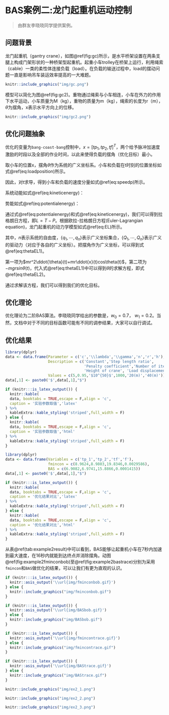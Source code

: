 # BAS案例二:龙门起重机运动控制 {#examples2}

> 由群友李晓晓同学提供案例。

## 问题背景

龙门起重机（gantry crane），如图\@ref(fig:gc)所示，是水平桥架设置在两条支腿上构成门架形状的一种桥架型起重机。起重小车trolley在桥架上运行，利用绳索（cable）一类的柔性体连接负载（load）。在负载的输送过程中，load的摆动问题一直是影响吊车装运效率提高的一大难题。

```r
knitr::include_graphics("img/gc.png")
```

模型可以简化为图\@ref(fig:gc2)。重物通过绳索与小车相连，小车在外力的作用下水平运动，小车质量为M（kg），重物的质量为m（kg），绳索的长度为r（m），$\theta$为摆角，x表示水平方向上的位移。


```r
knitr::include_graphics("img/gc2.png")
```

## 优化问题抽象

优化的变量为`bang-coast-bang`控制中，$x = [tp_1,tp_2,tf]^T$，两个给予脉冲加速度激励的时段以及全部的作业时间，以此来使得负载的摆角（优化目标）最小。

取小车的位置x，摆角$\theta$作为系统的广义坐标系。小车和负载在t时刻的位置坐标如式\@ref(eq:loadposition)所示。

\begin{equation}
\begin{cases} 
x_M(t)&=\quad x(t)\\ 
y_M(t)&=\quad 0 \\
x_m(t)&=\quad x(t)+rsin\theta(t)\\
t_m(t)&=\quad -rco\theta(t)
\end{cases}
(\#eq:loadposition)
\end{equation}

因此，对$t$求导，得到小车和负载的速度分量如式\@ref(eq:speedp)所示。

\begin{equation}
\begin{cases} 
\dot{x}_M(t) &=\quad \dot{x}_t\\
\dot{y}_M(t) &=\quad 0\\
\dot{x}_m(t) &=\quad \dot{x}(t)+r\dot{\theta}(t)cos\theta(t)\\
\dot{y}_m(t) &=\quad r\dot{\theta}(t)sin\theta(t)
\end{cases}
(\#eq:speedp)
\end{equation}

系统动能如式\@ref(eq:kineticenergy)：

\begin{equation}
\begin{split}
T  = &\frac{1}{2}MV_M^2(t) + \frac{1}{2}mV_m^2(t) \\
=&\frac{1}{2}M(\dot{x}_M^2(t)+\dot{y}_M^2(t))+\frac{1}{2}m(\dot{x}_m^2(t)+\dot{y}_m^2(t))\\
=&\frac{1}{2}M\dot{x}_M^2(t) + \frac{1}{2}m\dot{x}_m^2(t) + \\
&\frac{1}{2}mr^2\dot{\theta}^2(t) + mr\dot{x}(t)\dot{\theta}(t)cos\theta(t)
\end{split}
(\#eq:kineticenergy)
\end{equation}

势能如式\@ref(eq:potentialenergy)：

\begin{equation}
P = -mgrcos\theta(t)
(\#eq:potentialenergy)
\end{equation}

通过式\@ref(eq:potentialenergy)和式\@ref(eq:kineticenergy)，我们可以得到拉格朗日方程，即$L = T -P$。根据欧拉-拉格朗日方程(Euler-Lagrangian equation)，龙门起重机的动力学模型如式\@ref(eq:EL)所示。

\begin{equation}
\frac{d}{dt}[\frac{\partial{L}}{\partial{\dot{q_k}}}] - \frac{\partial{L}}{\partial{q_k}}=Q_k, \quad k=1,\cdots,n
(\#eq:EL)
\end{equation}

其中，$n$表示系统的自由度，$\{q_1,\cdots,q_n\}$表示广义坐标集合，$\{Q_1,\cdots,Q_n\}$表示广义的驱动力（对应于各自的广义坐标）。把摆角作为广义坐标，可以得到式\@ref(eq:thetaEL1)。

\begin{equation}
\frac{d}{dt}[\frac{\partial{L}}{\partial{\dot{\theta}}}] - \frac{\partial{L}}{\partial{\theta}}=0
(\#eq:thetaEL1)
\end{equation}

第一项为$mr^2\ddot{\theta}(t)+mr\ddot{x}(t)cos\theta(t)$，第二项为$-mgrsin\theta(t)$，代入式\@ref(eq:thetaEL1)中可以得到$\theta$的求解方程，即式\@ref(eq:thetaEL2)。

\begin{equation}
\ddot{\theta}(t)=-\frac{\ddot{x}(t)cos\theta(t)+gsin\theta(t)}{r}
(\#eq:thetaEL2)
\end{equation}

通过求解该方程，我们可以得到我们的优化目标。

## 优化理论

优化理论为二阶BAS算法。李晓晓同学给出的参数是，$w_0 = 0.7$， $w_1 = 0.2$。当然，文档中对于不同的目标函数可能有不同的调参结果，大家可以自行调试。

## 优化结果

```r
library(dplyr)
data <- data.frame(Parameter = c('c','\\lambda','\\gamma','n','r','h'),
                   Description = c('Constant','Step length ratio',
                                   'Penalty coefficient','Number of iterations',
                                   'Height of crane', 'Load displacement'),
                   Values = c(5,0.95,'$10^{50}$',1000,'20(m)','40(m)'))
data[,1] <- paste0('$',data[,1],"$")

if (knitr:::is_latex_output()) {
  knitr::kable(
  data, booktabs = TRUE,escape = F,align = 'c',
  caption = '实验参数取值','latex'
) %>%
  kableExtra::kable_styling('striped',full_width = F)
} else {
  knitr::kable(
  data, booktabs = TRUE,escape = F,align = 'c',
  caption = '实验参数取值','html'
) %>%
  kableExtra::kable_styling('striped',full_width = F)
}
```

```r
library(dplyr)
data <- data.frame(Variables = c('tp_1','tp_2','tf','f'),
                   fmincon = c(8.9624,8.9803,19.8346,0.0029586),
                   BAS = c(6.9082,6.9741,15.8866,0.0001415))
data[,1] <- paste0('$',data[,1],"$")

if (knitr:::is_latex_output()) {
  knitr::kable(
  data, booktabs = TRUE,escape = F,align = 'c',
  caption = '优化结果对比','latex'
) %>%
  kableExtra::kable_styling('striped',full_width = F)
} else {
  knitr::kable(
  data, booktabs = TRUE,escape = F,align = 'c',
  caption = '优化结果对比','html'
) %>%
  kableExtra::kable_styling('striped',full_width = F)
}
```

从表\@ref(tab:example2result)中可以看到，BAS能够让起重机小车在7秒内加速到最大速度，在16秒内就能到达终点并消除摆角。动图\@ref(fig:example2fminconbob)至\@ref(fig:example2bastrace)分别为采用`fmincon`和`BAS`做优化的结果，可以让我们有更为直观的认识。

```r
if (knitr:::is_latex_output()) {
  knitr::asis_output('\\url{img/fminconbob.gif}')
} else {
  knitr::include_graphics("img/fminconbob.gif")
}
```


```r
if (knitr:::is_latex_output()) {
  knitr::asis_output('\\url{img/BASbob.gif}')
} else {
  knitr::include_graphics("img/BASbob.gif")
}
```

```r
if (knitr:::is_latex_output()) {
  knitr::asis_output('\\url{img/fmincontrace.gif}')
} else {
  knitr::include_graphics("img/fmincontrace.gif")
}
```


```r
if (knitr:::is_latex_output()) {
  knitr::asis_output('\\url{img/BAStrace.gif}')
} else {
  knitr::include_graphics("img/BAStrace.gif")
}
```

```r
knitr::include_graphics("img/ex2_1.png")
```

```r
knitr::include_graphics("img/ex2_2.png")
```

```r
knitr::include_graphics("img/ex2_3.png")
```
